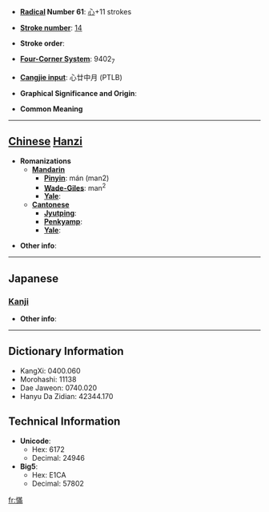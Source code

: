 * '''[[Wiktionary:Chinese radical index| Radical]] Number 61''': [[Wiktionary:Chinese radical index 心|心]]+11 strokes

* '''[[Wiktionary:Chinese total strokes index|Stroke number]]''': [[Wiktionary:Chinese total strokes index 14|14]]

* '''Stroke order''': 

* '''[[Wiktionary:Chinese four corner index|Four-Corner System]]''': 9402<sub>7</sub>

* '''[[Wiktionary:Chinese Cangjie index|Cangjie input]]''': 心廿中月 (PTLB)

* '''Graphical Significance and Origin''': 

* '''Common Meaning'''

----

== [[Chinese]] [[Hanzi]] ==

* '''Romanizations'''
** '''[[Mandarin]]'''
*** '''[[Pinyin]]''': mán (man2)
*** '''[[Wade-Giles]]''': man<sup>2</sup>
*** '''[[Yale]]''': 
** '''[[Cantonese]]'''
*** '''[[Jyutping]]''':
*** '''[[Penkyamp]]''': 
*** '''[[Yale]]''': 

* '''Other info''': 

----

==Japanese==
===[[Kanji]]===
{{kanji|on readings=[[ばん]] (ban), [[まん]] (man)
|kun readings=[[わすれる]] (wasureru)
}}

* '''Other info''':  

----

== Dictionary Information ==

* KangXi: 0400.060
* Morohashi: 11138
* Dae Jaweon: 0740.020
* Hanyu Da Zidian: 42344.170

== Technical Information ==

* '''Unicode''':
** Hex: 6172
** Decimal: 24946
* '''Big5''':
** Hex: E1CA
** Decimal: 57802

[[fr:慲]]
